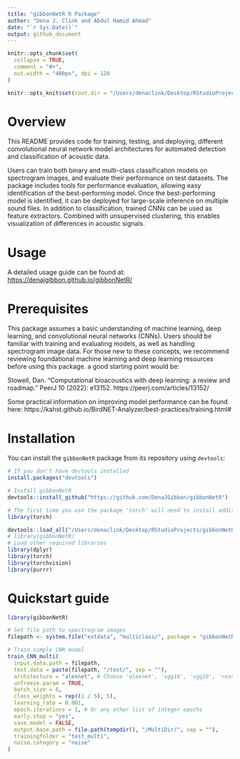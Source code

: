 ```yaml
---
title: "gibbonNetR R Package"
author: "Dena J. Clink and Abdul Hamid Ahmad"
date: "`r Sys.Date()`"
output: github_document
---
```


```r
knitr::opts_chunk$set(
  collapse = TRUE,
  comment = "#>",
  out.width = "400px", dpi = 120
)

knitr::opts_knit$set(root.dir = "/Users/denaclink/Desktop/RStudioProjects/gibbonNetR_notgithub/")
```

# Overview

This README provides code for training, testing, and deploying, different convolutional neural network model architectures for automated detection and classification of acoustic data.

Users can train both binary and multi-class classification models on spectrogram images, and evaluate their performance on test datasets. The package includes tools for performance evaluation, allowing easy identification of the best-performing model. Once the best-performing model is identified, it can be deployed for large-scale inference on multiple sound files. In addition to classification, trained CNNs can be used as feature extractors. Combined with unsupervised clustering, this enables visualization of differences in acoustic signals.

# Usage

A detailed usage guide can be found at: <https://denajgibbon.github.io/gibbonNetR/>

# Prerequisites
This package assumes a basic understanding of machine learning, deep learning, and convolutional neural networks (CNNs). Users should be familiar with training and evaluating models, as well as handling spectrogram image data. For those new to these concepts, we recommend reviewing foundational machine learning and deep learning resources before using this package. a good starting point would be: 

Stowell, Dan. "Computational bioacoustics with deep learning: a review and roadmap." PeerJ 10 (2022): e13152. https://peerj.com/articles/13152/

Some practical information on improving model performance can be found here: https://kahst.github.io/BirdNET-Analyzer/best-practices/training.html#

# Installation

You can install the `gibbonNetR` package from its repository using `devtools`:

```r
# If you don't have devtools installed
install.packages("devtools")

# Install gibbonNetR
devtools::install_github("https://github.com/DenaJGibbon/gibbonNetR")

# The first time you use the package 'torch' will need to install additional packages. You can start the process using the following:
library(torch)
```

```r
devtools::load_all("/Users/denaclink/Desktop/RStudioProjects/gibbonNetR")
# library(gibbonNetR)
# Load other required libraries
library(dplyr)
library(torch)
library(torchvision)
library(purrr)
```

# Quickstart guide

```r
library(gibbonNetR)

# Set file path to spectrogram images
filepath <- system.file("extdata", "multiclass/", package = "gibbonNetR")

# Train simple CNN model
train_CNN_multi(
  input.data.path = filepath,
  test.data = paste(filepath, "/test/", sep = ""),
  architecture = "alexnet", # Choose 'alexnet', 'vgg16', 'vgg19', 'resnet18', 'resnet50', or 'resnet152'
  unfreeze.param = TRUE,
  batch_size = 6,
  class_weights = rep((1 / 5), 5),
  learning_rate = 0.001,
  epoch.iterations = 1, # Or any other list of integer epochs
  early.stop = "yes",
  save.model = FALSE,
  output.base.path = file.path(tempdir(), "/MultiDir/", sep = ""),
  trainingfolder = "test_multi",
  noise.category = "noise"
)
```
